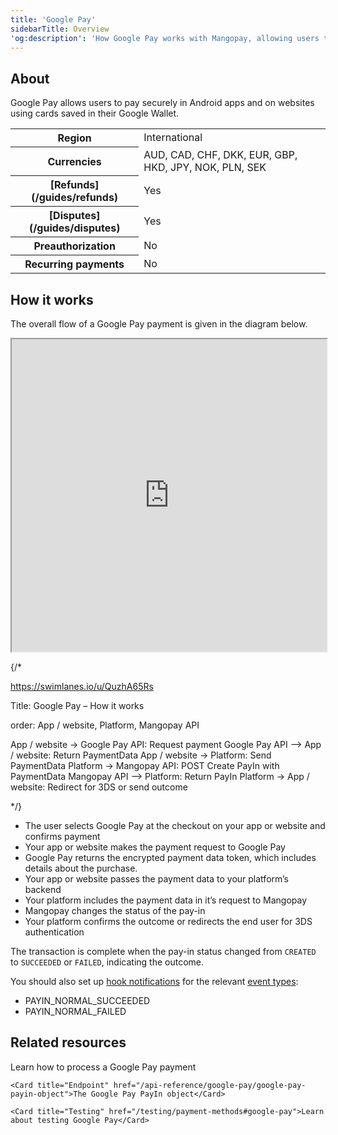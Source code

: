 ```yaml
---
title: 'Google Pay'  
sidebarTitle: Overview
'og:description': 'How Google Pay works with Mangopay, allowing users to pay securely on Android apps and websites, including a flow diagram overview.'  
---
```


## About 

Google Pay allows users to pay securely in Android apps and on websites using cards saved in their Google Wallet.  

<table>
    <tbody>
        <tr>
            <th class="header">Region</th>
            <td class="table-content">
                International
            </td>
            </tr>
        <tr>
            <th class="header">Currencies</th>
            <td class="table-content">
                AUD, CAD, CHF, DKK, EUR, GBP, HKD, JPY, NOK, PLN, SEK
            </td>
            </tr>
        <tr>
            <th class="header">[Refunds](/guides/refunds)</th>
            <td class="table-content">
                Yes
            </td>
            </tr>
        <tr>
            <th class="header">[Disputes](/guides/disputes)</th>
            <td class="table-content">
                Yes
            </td>
            </tr>
        <tr>
            <th class="header">Preauthorization</th>
            <td class="table-content">
                No
            </td>
            </tr>
        <tr>
            <th class="header">Recurring payments</th>
            <td class="table-content">
                No
            </td>
            </tr>
    </tbody>
</table>

## How it works  

The overall flow of a Google Pay payment is given in the diagram below.

<div>
  <iframe 
    width="100%" 
    height="500" 
    src="https://cdn.swimlanes.io/dist/embeded.html#ZY5BCsIwEEX3OcU/gOLCXRaCKGgXYrFeINpRg22mplOKO+/gDT2JiSA2uMoi781/eysVaayYzxUhN3e8Hk+suYcV9OyvrVLsS/Ia86bBBD0dWis0Ql4ZObGvR9gYd+YmqPM8UyrBMJ4NbwdAY0e3jlpBMGpyApUCGAcnORIV6byLRDSWRsz/zLdHoyBXJuz3K2LDWI18W+yx8GTks5859FYuiTwUPm2/oV9W5pKRv/zSejoKwj+mywLhaWMkd3Lkmt4=#ZY5t4"
  >
  </iframe>
</div>

{/* 

https://swimlanes.io/u/QuzhA65Rs

Title: Google Pay – How it works

order: App / website, Platform, Mangopay API

App / website -> Google Pay API: Request payment 
Google Pay API --> App / website: Return PaymentData
App / website -> Platform: Send PaymentData
Platform -> Mangopay API: POST Create PayIn with PaymentData
Mangopay API --> Platform: Return PayIn
Platform -> App / website: Redirect for 3DS or send outcome

*/}

- The user selects Google Pay at the checkout on your app or website and confirms payment  
- Your app or website makes the payment request to Google Pay  
- Google Pay returns the encrypted payment data token, which includes details about the purchase.  
- Your app or website passes the payment data to your platform’s backend  
- Your platform includes the payment data in it’s request to Mangopay  
- Mangopay changes the status of the pay-in  
- Your platform confirms the outcome or redirects the end user for 3DS authentication  

The transaction is complete when the pay-in status changed from `CREATED` to `SUCCEEDED` or `FAILED`, indicating the outcome.  

You should also set up [hook notifications](/webhooks) for the relevant [event types](/webhooks/event-types):
-   PAYIN_NORMAL_SUCCEEDED
-   PAYIN_NORMAL_FAILED

## Related resources  

<CardGroup col={2}> 
    <Card title="How to" href="/guides/payment-methods/google-pay/how-to">Learn how to process a Google Pay payment</Card>

    <Card title="Endpoint" href="/api-reference/google-pay/google-pay-payin-object">The Google Pay PayIn object</Card>  

    <Card title="Testing" href="/testing/payment-methods#google-pay">Learn about testing Google Pay</Card>
</CardGroup>